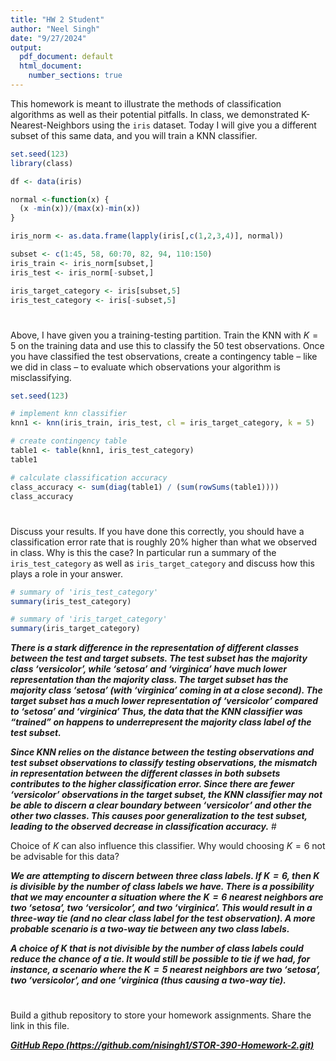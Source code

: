 ```yaml
---
title: "HW 2 Student"
author: "Neel Singh"
date: "9/27/2024"
output:
  pdf_document: default
  html_document:
    number_sections: true
---
```


This homework is meant to illustrate the methods of classification algorithms as well as their potential pitfalls.  In class, we demonstrated K-Nearest-Neighbors using the `iris` dataset.  Today I will give you a different subset of this same data, and you will train a KNN classifier.  

```r
set.seed(123)
library(class)

df <- data(iris) 

normal <-function(x) {
  (x -min(x))/(max(x)-min(x))   
}

iris_norm <- as.data.frame(lapply(iris[,c(1,2,3,4)], normal))

subset <- c(1:45, 58, 60:70, 82, 94, 110:150)
iris_train <- iris_norm[subset,] 
iris_test <- iris_norm[-subset,] 

iris_target_category <- iris[subset,5]
iris_test_category <- iris[-subset,5]


```

#
Above, I have given you a training-testing partition.  Train the KNN with $K = 5$ on the training data and use this to classify the 50 test observations.  Once you have classified the test observations, create a contingency table -- like we did in class -- to evaluate which observations your algorithm is misclassifying.   

```r
set.seed(123)

# implement knn classifier
knn1 <- knn(iris_train, iris_test, cl = iris_target_category, k = 5)

# create contingency table
table1 <- table(knn1, iris_test_category)
table1

# calculate classification accuracy
class_accuracy <- sum(diag(table1) / (sum(rowSums(table1))))
class_accuracy
```

#

Discuss your results.  If you have done this correctly, you should have a classification error rate that is roughly 20% higher than what we observed in class.  Why is this the case? In particular run a summary of the `iris_test_category` as well as `iris_target_category` and discuss how this plays a role in your answer.  

```r
# summary of 'iris_test_category'
summary(iris_test_category)

# summary of 'iris_target_category'
summary(iris_target_category)
```

***There is a stark difference in the representation of different classes between the test and target subsets. The test subset has the majority class 'versicolor', while 'setosa' and 'virginica' have much lower representation than the majority class. The target subset has the majority class 'setosa' (with 'virginica' coming in at a close second). The target subset has a much lower representation of 'versicolor' compared to 'setosa' and 'virginica' Thus, the data that the KNN classifier was "trained" on happens to underrepresent the majority class label of the test subset. ***

***Since KNN relies on the distance between the testing observations and test subset observations to classify testing observations, the mismatch in representation between the different classes in both subsets contributes to the higher classification error. Since there are fewer 'versicolor' observations in the target subset, the KNN classifier may not be able to discern a clear boundary between 'versicolor' and other the other two classes. This causes poor generalization to the test subset, leading to the observed decrease in classification accuracy.***
#

Choice of $K$ can also influence this classifier.  Why would choosing $K = 6$ not be advisable for this data? 

***We are attempting to discern between three class labels. If $K = 6$, then $K$ is divisible by the number of class labels we have. There is a possibility that we may encounter a situation where the $K = 6$ nearest neighbors are two 'setosa', two 'versicolor', and two 'virginica'. This would result in a three-way tie (and no clear class label for the test observation). A more probable scenario is a two-way tie between any two class labels.***

***A choice of $K$ that is not divisible by the number of class labels could reduce the chance of a tie. It would still be possible to tie if we had, for instance, a scenario where the $K = 5$ nearest neighbors are two 'setosa', two 'versicolor', and one 'virginica (thus causing a two-way tie).***

#

Build a github repository to store your homework assignments.  Share the link in this file.  

***[GitHub Repo (https://github.com/nisingh1/STOR-390-Homework-2.git)](https://github.com/nisingh1/STOR-390-Homework-2.git)***

